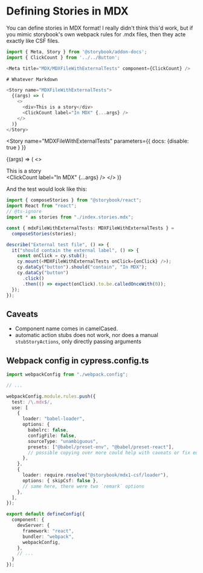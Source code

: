 
<Meta
  title="MDX/MDXFileWithExternalTests"
  component={ClickCount}
  id="mdx-file-with-external-tests"
/>

# Defining Stories in MDX

You can define stories in MDX format! I really didn't think this'd work, but if you mimic storybook's own webpack rules for .mdx files, then they acte exactly like CSF files.

```ts
import { Meta, Story } from '@storybook/addon-docs';
import { ClickCount } from '../../Button';

<Meta title="MDX/MDXFileWithExternalTests" component={ClickCount} />

# Whatever Markdown

<Story name="MDXFileWithExternalTests">
  {(args) => (
    <>
      <div>This is a story</div>
      <ClickCount label="In MDX" {...args} />
    </>
  )}
</Story>
```

<Story
  name="MDXFileWithExternalTests"
  parameters={{ docs: {disable: true } }}
>
  {(args) => (
    <>
      <div>This is a story</div>
      <ClickCount label="In MDX" {...args} />
    </>
  )}
</Story>

And the test would look like this:
```ts
import { composeStories } from "@storybook/react";
import React from "react";
// @ts-ignore
import * as stories from "./index.stories.mdx";

const { mdxFileWithExternalTests: MDXFileWithExternalTests } =
  composeStories(stories);

describe("External test file", () => {
  it("should contain the external label", () => {
    const onClick = cy.stub();
    cy.mount(<MDXFileWithExternalTests onClick={onClick} />);
    cy.dataCy("button").should("contain", "In MDX");
    cy.dataCy("button")
      .click()
      .then(() => expect(onClick).to.be.calledOnceWith(0));
  });
});
```

## Caveats
* Component name comes in camelCased.
* automatic action stubs does not work, nor does a manual `stubStoryActions`, only directly passing arguments

## Webpack config in cypress.config.ts

```ts
import webpackConfig from "./webpack.config";

// ...

webpackConfig.module.rules.push({
  test: /\.mdx$/,
  use: [
    {
      loader: "babel-loader",
      options: {
        babelrc: false,
        configFile: false,
        sourceType: "unambiguous",
        presets: ["@babel/preset-env", "@babel/preset-react"],
        // possible copying over more could help with caveats or fix edgecases I've yet to find
      },
    },
    {
      loader: require.resolve("@storybook/mdx1-csf/loader"),
      options: { skipCsf: false },
      // same here, there were two `remark` options
    },
  ],
});

export default defineConfig({
  component: {
    devServer: {
      framework: "react",
      bundler: "webpack",
      webpackConfig,
    },
    // ...
  }
});
```
